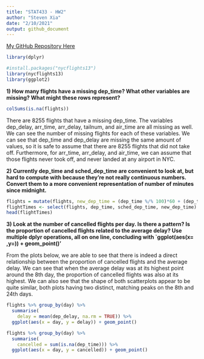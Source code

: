 ```yaml
---
title: "STAT433 - HW2"
author: "Steven Xia"
date: "2/10/2021"
output: github_document
---
```


[My GitHub Repository Here](https://github.com/sxia35/433-Homework2.git)

```r
library(dplyr)
```

```r
#install.packages("nycflights13")
library(nycflights13)
library(ggplot2)
```

**1) How many flights have a missing dep_time? What other variables are missing? What might these rows represent?**

```r
colSums(is.na(flights))
```

There are 8255 flights that have a missing dep_time. The variables dep_delay, arr_time, arr_delay, tailnum, and air_time are all missing as well. We can see the number of missing flights for each of these variables. We can see that dep_time and dep_delay are missing the same amount of values, so it is safe to assume that there are 8255 flights that did not take off. Furthermore, for arr_time, arr_delay, and air_time, we can assume that those flights never took off, and never landed at any airport in NYC.



**2) Currently dep_time and sched_dep_time are convenient to look at, but hard to compute with because they're not really continuous numbers. Convert them to a more convenient representation of number of minutes since midnight.**

```r
flights = mutate(flights, new_dep_time = (dep_time %/% 100)*60 + (dep_time %% 100))
flightTimes <- select(flights, dep_time, sched_dep_time, new_dep_time)
head(flightTimes)
```



**3) Look at the number of cancelled flights per day. Is there a pattern? Is the proportion of cancelled flights related to the average delay? Use multiple dplyr operations, all on one line, concluding with `ggplot(aes(x= ,y=)) + geom_point()'** 

From the plots below, we are able to see that there is indeed a direct relationship between the proportion of cancelled flights and the average delay. We can see that when the average delay was at its highest point around the 8th day, the proportion of cancelled flights was also at its highest. We can also see that the shape of both scatterplots appear to be quite similar, both plots having two distinct, matching peaks on the 8th and 24th days.

```r
flights %>% group_by(day) %>%
  summarise(
    delay = mean(dep_delay, na.rm = TRUE)) %>%
  ggplot(aes(x = day, y = delay)) + geom_point()
```

```r
flights %>% group_by(day) %>%
  summarise(
    cancelled = sum(is.na(dep_time))) %>%
  ggplot(aes(x = day, y = cancelled)) + geom_point()
```
